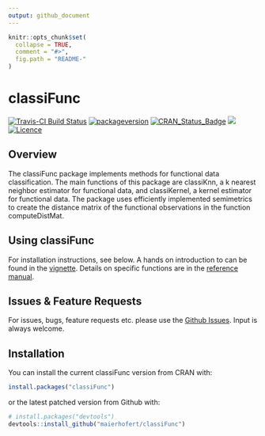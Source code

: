 ```yaml
---
output: github_document
---
```


<!-- README.md is generated from README.Rmd. Please edit that file -->

```r
knitr::opts_chunk$set(
  collapse = TRUE,
  comment = "#>",
  fig.path = "README-"
)
```

# classiFunc
[![Travis-CI Build Status](https://api.travis-ci.org/maierhofert/classiFunc.svg?branch=master)](https://travis-ci.org/maierhofert/classiFunc)
[![packageversion](https://img.shields.io/badge/Package%20version-0.1.1-orange.svg?style=flat-square)](https://CRAN.R-project.org/package=classiFunc)
[![CRAN_Status_Badge](https://www.r-pkg.org/badges/version/classiFunc)](https://cran.r-project.org/package=classiFunc)
[![](https://cranlogs.r-pkg.org/badges/classiFunc)](https://cran.r-project.org/package=classiFunc)
[![Licence](https://img.shields.io/badge/licence-GPL--3-blue.svg)](https://www.gnu.org/licenses/gpl-3.0.en.html)



## Overview
The classiFunc package implements methods for functional data classification. The main functions of this package are classiKnn, a k nearest neighbor estimator for functional data, and classiKernel, a kernel estimator for functional data. The package uses efficiently implemented semimetrics to create the distance matrix of the functional observations in the function computeDistMat. 

## Using classiFunc
For installation instructions, see below.
A hands on introduction to \code{classiFunc} can be found in the [vignette](https://cran.r-project.org/package=classiFunc/vignettes/classiFunc.html).
Details on specific functions are in the [reference manual](https://cran.r-project.org/package=classiFunc/classiFunc.pdf).

## Issues & Feature Requests
For issues, bugs, feature requests etc. please use the [Github Issues](https://github.com/maierhofert/classiFunc/issues). Input is always welcome.

## Installation

You can install the current classiFunc version from CRAN with:

```r
install.packages("classiFunc")
```


or the latest patched version from Github with:

```r
# install.packages("devtools")
devtools::install_github("maierhofert/classiFunc")
```

<!-- ## Example -->

<!-- This is a basic example which shows you how to solve a common problem: -->

<!-- ```{r example} -->
<!-- ## basic example code -->
<!-- ``` -->
